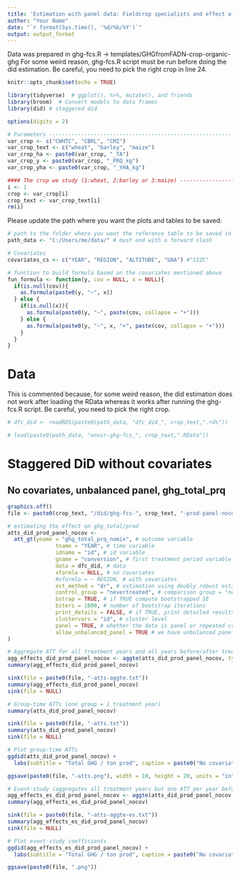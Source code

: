 ```yaml
---
title: 'Estimation with panel data: Fieldcrop specialists and effect of conversion to organic farming on GHG emissions'
author: "Your Name"
date: "`r format(Sys.time(), '%d/%b/%Y')`"
output: output_format
---
```


Data was prepared in ghg-fcs.R -> templates/GHGfromFADN-crop-organic-ghg
For some weird reason, ghg-fcs.R script must be run before doing the did estimation. Be careful, you need to pick the right crop in line 24.

```r
knitr::opts_chunk$set(echo = TRUE)

library(tidyverse)  # ggplot(), %>%, mutate(), and friends
library(broom)  # Convert models to data frames
library(did) # staggered did

options(digits = 2)
```

```r
# Parameters --------------------------------------------------------------
var_crop <- c("CWHTC", "CBRL", "CMZ")
var_crop_text <- c("wheat", "barley", "maize")
var_crop_ha <- paste0(var_crop, "_TA")
var_crop_y <- paste0(var_crop, "_PRQ_kg")
var_crop_yha <- paste0(var_crop, "_YHA_kg")

#### The crop we study (1:wheat, 2:barley or 3:maize) -------------------
i <- 1
crop <- var_crop[i]
crop_text <- var_crop_text[i]
rm(i)
```

Please update the path where you want the plots and tables to be saved:
```r
# path to the folder where you want the reference table to be saved in the end of this document: 
path_data <- "C:/Users/me/data/" # must end with a forward slash
```

```r
# Covariates
covariates_cs <- c("YEAR", "REGION", "ALTITUDE", "UAA") #"SIZC"

# function to build formula based on the covariates mentioned above
fun_formula <- function(y, cov = NULL, x = NULL){
  if(is.null(cov)){
    as.formula(paste0(y, "~", x))
  } else {
    if(is.null(x)){
      as.formula(paste0(y, "~", paste(cov, collapse = "+")))
    } else {
      as.formula(paste0(y, "~", x, "+", paste(cov, collapse = "+")))
    }
  }
}
```

# Data
This is commented because, for some weird reason, the did estimation does not work after loading the RData whereas it works after running the ghg-fcs.R script. Be careful, you need to pick the right crop.

```r
# dfc_did <- readRDS(paste0(path_data, "dfc_did_", crop_text,".rds"))

# load(paste0(path_data, "envir-ghg-fcs_", crop_text,".RData"))
```

# Staggered DiD without covariates
## No covariates, unbalanced panel, ghg_total_prq
```r
graphics.off()
file <- paste0(crop_text, "/did/ghg-fcs-", crop_text, "-prod-panel-nocov")

# estimating the effect on ghg_total/prod
atts_did_prod_panel_nocov <- 
  att_gt(yname = "ghg_total_prq_nomix", # outcome variable
               tname = "YEAR", # time variable
               idname = "id", # id variable
               gname = "conversion", # first treatment period variable
               data = dfc_did, # data
               xformla = NULL, # no covariates
               #xformla = ~ REGION, # with covariates
               est_method = "dr", # estimation using doubly robust estimator
               control_group = "nevertreated", # comparison group = "nevertreated" or "notyettreated"
               bstrap = TRUE, # if TRUE compute bootstrapped SE
               biters = 1000, # number of bootstrap iterations
               print_details = FALSE, # if TRUE, print detailed results
               clustervars = "id", # cluster level
               panel = TRUE, # whether the data is panel or repeated cross-sectional
               allow_unbalanced_panel = TRUE # we have unbalanced panel data
)
```


```r
# Aggregate ATT for all treatment years and all years before/after treatment
agg_effects_did_prod_panel_nocov <- aggte(atts_did_prod_panel_nocov, type = "group", na.rm = TRUE) # NB: we have NA's
summary(agg_effects_did_prod_panel_nocov)

sink(file = paste0(file, "-atts-aggte.txt"))
summary(agg_effects_did_prod_panel_nocov)
sink(file = NULL)

# Group-time ATTs (one group = 1 treatment year)
summary(atts_did_prod_panel_nocov)

sink(file = paste0(file, "-atts.txt"))
summary(atts_did_prod_panel_nocov)
sink(file = NULL)

# Plot group-time ATTs
ggdid(atts_did_prod_panel_nocov) +
  labs(subtitle = "Total GHG / ton prod", caption = paste0("No covariates, unbalanced panel \n ", crop_text))

ggsave(paste0(file, "-atts.png"), width = 10, height = 20, units = "in")

# Event-study (aggregates all treatment years but one ATT per year before/after treatment)
agg_effects_es_did_prod_panel_nocov <- aggte(atts_did_prod_panel_nocov, type = "dynamic", na.rm = TRUE) # NB: we have NA's
summary(agg_effects_es_did_prod_panel_nocov)

sink(file = paste0(file, "-atts-aggte-es.txt"))
summary(agg_effects_es_did_prod_panel_nocov)
sink(file = NULL)

# Plot event-study coefficients
ggdid(agg_effects_es_did_prod_panel_nocov) +
  labs(subtitle = "Total GHG / ton prod", caption = paste0("No covariates, unbalanced panel \n ", crop_text))

ggsave(paste0(file, ".png"))
```